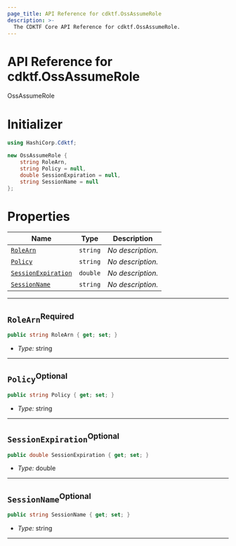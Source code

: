 ```yaml
---
page_title: API Reference for cdktf.OssAssumeRole
description: >-
  The CDKTF Core API Reference for cdktf.OssAssumeRole.
---
```


<!-- This file is generated through yarn generate-docs -->

# API Reference for cdktf.OssAssumeRole

   OssAssumeRole <a name="OssAssumeRole" id="cdktf.OssAssumeRole"></a>
  
  # Initializer <a name="Initializer" id="cdktf.OssAssumeRole.Initializer"></a>
  
  ```csharp
  using HashiCorp.Cdktf;
  
  new OssAssumeRole {
      string RoleArn,
      string Policy = null,
      double SessionExpiration = null,
      string SessionName = null
  };
  ```
  
  # Properties <a name="Properties" id="Properties"></a>
  
  | **Name** | **Type** | **Description** |
  | --- | --- | --- |
  | <code><a href="#cdktf.OssAssumeRole.property.roleArn">RoleArn</a></code> | <code>string</code> | *No description.* |
  | <code><a href="#cdktf.OssAssumeRole.property.policy">Policy</a></code> | <code>string</code> | *No description.* |
  | <code><a href="#cdktf.OssAssumeRole.property.sessionExpiration">SessionExpiration</a></code> | <code>double</code> | *No description.* |
  | <code><a href="#cdktf.OssAssumeRole.property.sessionName">SessionName</a></code> | <code>string</code> | *No description.* |
  
  ---
  
  ## `RoleArn`<sup>Required</sup> <a name="RoleArn" id="cdktf.OssAssumeRole.property.roleArn"></a>
  
  ```csharp
  public string RoleArn { get; set; }
  ```
  
  - *Type:* string
  
  ---
  
  ## `Policy`<sup>Optional</sup> <a name="Policy" id="cdktf.OssAssumeRole.property.policy"></a>
  
  ```csharp
  public string Policy { get; set; }
  ```
  
  - *Type:* string
  
  ---
  
  ## `SessionExpiration`<sup>Optional</sup> <a name="SessionExpiration" id="cdktf.OssAssumeRole.property.sessionExpiration"></a>
  
  ```csharp
  public double SessionExpiration { get; set; }
  ```
  
  - *Type:* double
  
  ---
  
  ## `SessionName`<sup>Optional</sup> <a name="SessionName" id="cdktf.OssAssumeRole.property.sessionName"></a>
  
  ```csharp
  public string SessionName { get; set; }
  ```
  
  - *Type:* string
  
  ---
  
